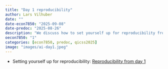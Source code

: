 ```yaml
---
title: "Day 1 reproducibility"
author: Lars Vilhuber
date: ""
date-econ7850: "2025-09-08"
date-predoc: "2025-08-26"
description: "We discuss how to set yourself up for reproducibility from the very first day of your project. Anything not covered on August 26 will be covered at the beginning of the session on September 8."
oecon7850: "1"
categories: [econ7850, predoc, qicss2025]
image: "images/ai-day1.jpeg"
---
```


- Setting yourself up for reproducibility: [Reproducibility from day 1](https://larsvilhuber.github.io/day1-tutorial/#/title-slide)
